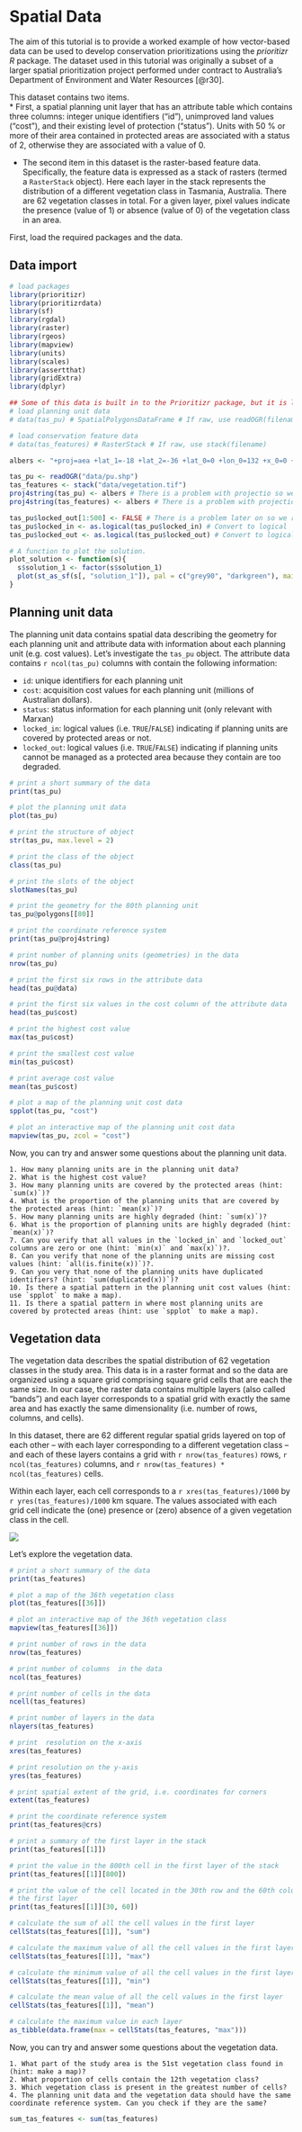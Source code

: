 # Spatial Data {#data}

The aim of this tutorial is to provide a worked example of how vector-based data can be used to develop conservation prioritizations using the _prioritizr R_ package. The dataset used in this tutorial was originally a subset of a larger spatial prioritization project performed under contract to Australia's Department of Environment and Water Resources [@r30].

This dataset contains two items.     
* First, a spatial planning unit layer that has an attribute table which contains three columns: integer unique identifiers ("id"), unimproved land values ("cost"), and their existing level of protection ("status"). Units with 50 % or more of their area contained in protected areas are associated with a status of 2, otherwise they are associated with a value of 0. 

* The second item in this dataset is the raster-based feature data. Specifically, the feature data is expressed as a stack of rasters (termed a `RasterStack` object). Here each layer in the stack represents the distribution of a different vegetation class in Tasmania, Australia. There are 62 vegetation classes in total. For a given layer, pixel values indicate the presence (value of 1) or absence (value of 0) of the vegetation class in an area.

First, load the required packages and the data.

## Data import

```r
# load packages
library(prioritizr)
library(prioritizrdata)
library(sf)
library(rgdal)
library(raster)
library(rgeos)
library(mapview)
library(units)
library(scales)
library(assertthat)
library(gridExtra)
library(dplyr)
```

```r
## Some of this data is built in to the Prioritizr package, but it is lower resolution so we use that in the data/ folder.
# load planning unit data
# data(tas_pu) # SpatialPolygonsDataFrame # If raw, use readOGR(filename)

# load conservation feature data
# data(tas_features) # RasterStack # If raw, use stack(filename)

albers <- "+proj=aea +lat_1=-18 +lat_2=-36 +lat_0=0 +lon_0=132 +x_0=0 +y_0=0 +ellps=GRS80 +towgs84=0,0,0,0,0,0,0 +units=m +no_defs"

tas_pu <- readOGR("data/pu.shp")
tas_features <- stack("data/vegetation.tif")
proj4string(tas_pu) <- albers # There is a problem with projectio so we re-add it here
proj4string(tas_features) <- albers # There is a problem with projectio so we re-add it here

tas_pu$locked_out[1:500] <- FALSE # There is a problem later on so we remove some of the locked out areas to improve chance of a solution
tas_pu$locked_in <- as.logical(tas_pu$locked_in) # Convert to logical
tas_pu$locked_out <- as.logical(tas_pu$locked_out) # Convert to logical

# A function to plot the solution. 
plot_solution <- function(s){
  s$solution_1 <- factor(s$solution_1)
  plot(st_as_sf(s[, "solution_1"]), pal = c("grey90", "darkgreen"), main = "Solution 1")
}

```

\clearpage

## Planning unit data

The planning unit data contains spatial data describing the geometry for each planning unit and attribute data with information about each planning unit (e.g. cost values). Let's investigate the `tas_pu` object. The attribute data contains `r ncol(tas_pu)` columns with contain the following information:

* `id`: unique identifiers for each planning unit
* `cost`: acquisition cost values for each planning unit (millions of Australian dollars).
* `status`: status information for each planning unit (only relevant with Marxan)
* `locked_in`: logical values (i.e. `TRUE`/`FALSE`) indicating if planning units are covered by protected areas or not.
* `locked_out`: logical values (i.e. `TRUE`/`FALSE`) indicating if planning units cannot be managed as a protected area because they contain are too degraded.

```r
# print a short summary of the data
print(tas_pu)

# plot the planning unit data
plot(tas_pu)
```


```r
# print the structure of object
str(tas_pu, max.level = 2)

# print the class of the object
class(tas_pu)

# print the slots of the object
slotNames(tas_pu)

# print the geometry for the 80th planning unit
tas_pu@polygons[[80]]

# print the coordinate reference system
print(tas_pu@proj4string)

# print number of planning units (geometries) in the data
nrow(tas_pu)

# print the first six rows in the attribute data
head(tas_pu@data)

# print the first six values in the cost column of the attribute data
head(tas_pu$cost)

# print the highest cost value
max(tas_pu$cost)

# print the smallest cost value
min(tas_pu$cost)

# print average cost value
mean(tas_pu$cost)

# plot a map of the planning unit cost data
spplot(tas_pu, "cost")
```

```r
# plot an interactive map of the planning unit cost data
mapview(tas_pu, zcol = "cost")
```

Now, you can try and answer some questions about the planning unit data.

```block2
1. How many planning units are in the planning unit data?
2. What is the highest cost value?
3. How many planning units are covered by the protected areas (hint: `sum(x)`)?
4. What is the proportion of the planning units that are covered by the protected areas (hint: `mean(x)`)?
5. How many planning units are highly degraded (hint: `sum(x)`)?
6. What is the proportion of planning units are highly degraded (hint: `mean(x)`)?
7. Can you verify that all values in the `locked_in` and `locked_out` columns are zero or one (hint: `min(x)` and `max(x)`)?.
8. Can you verify that none of the planning units are missing cost values (hint: `all(is.finite(x))`)?.
9. Can you very that none of the planning units have duplicated identifiers? (hint: `sum(duplicated(x))`)?
10. Is there a spatial pattern in the planning unit cost values (hint: use `spplot` to make a map).
11. Is there a spatial pattern in where most planning units are covered by protected areas (hint: use `spplot` to make a map).

```

\clearpage

## Vegetation data

The vegetation data describes the spatial distribution of 62 vegetation classes in the study area. This data is in a raster format and so the data are organized using a square grid comprising square grid cells that are each the same size. In our case, the raster data contains multiple layers (also called "bands") and each layer corresponds to a spatial grid with exactly the same area and has exactly the same dimensionality (i.e. number of rows, columns, and cells). 

In this dataset, there are 62 different regular spatial grids layered on top of each other -- with each layer corresponding to a different vegetation class -- and each of these layers contains a grid with `r nrow(tas_features)` rows, `r ncol(tas_features)` columns, and `r nrow(tas_features) * ncol(tas_features)` cells.

Within each layer, each cell corresponds to a `r xres(tas_features)/1000` by `r yres(tas_features)/1000` km square. The values associated with each grid cell indicate the (one) presence or (zero) absence of a given vegetation class in the cell.

![](images/rasterbands.png)

Let's explore the vegetation data.

```r
# print a short summary of the data
print(tas_features)

# plot a map of the 36th vegetation class
plot(tas_features[[36]])
```

```r
# plot an interactive map of the 36th vegetation class
mapview(tas_features[[36]])
```

```r
# print number of rows in the data
nrow(tas_features)

# print number of columns  in the data
ncol(tas_features)

# print number of cells in the data
ncell(tas_features)

# print number of layers in the data
nlayers(tas_features)

# print  resolution on the x-axis
xres(tas_features)

# print resolution on the y-axis
yres(tas_features)

# print spatial extent of the grid, i.e. coordinates for corners
extent(tas_features)

# print the coordinate reference system
print(tas_features@crs)

# print a summary of the first layer in the stack
print(tas_features[[1]])

# print the value in the 800th cell in the first layer of the stack
print(tas_features[[1]][800])

# print the value of the cell located in the 30th row and the 60th column of
# the first layer
print(tas_features[[1]][30, 60])

# calculate the sum of all the cell values in the first layer
cellStats(tas_features[[1]], "sum")

# calculate the maximum value of all the cell values in the first layer
cellStats(tas_features[[1]], "max")

# calculate the minimum value of all the cell values in the first layer
cellStats(tas_features[[1]], "min")

# calculate the mean value of all the cell values in the first layer
cellStats(tas_features[[1]], "mean")
```

\clearpage

```r
# calculate the maximum value in each layer
as_tibble(data.frame(max = cellStats(tas_features, "max")))
```

Now, you can try and answer some questions about the vegetation data.

```block2
1. What part of the study area is the 51st vegetation class found in (hint: make a map)?
2. What proportion of cells contain the 12th vegetation class?
3. Which vegetation class is present in the greatest number of cells?
4. The planning unit data and the vegetation data should have the same coordinate reference system. Can you check if they are the same?

```

```r
sum_tas_features <- sum(tas_features)
```
